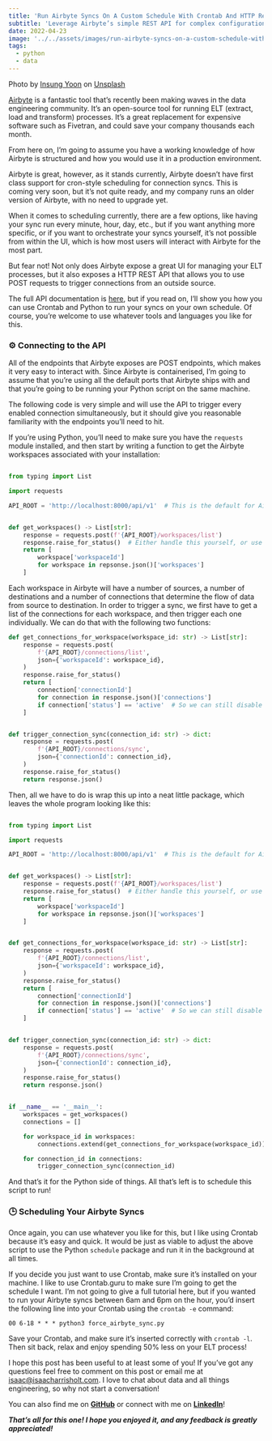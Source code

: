```yaml
---
title: 'Run Airbyte Syncs On A Custom Schedule With Crontab And HTTP Requests'
subtitle: 'Leverage Airbyte’s simple REST API for complex configuration'
date: 2022-04-23
image: '../../assets/images/run-airbyte-syncs-on-a-custom-schedule-with-crontab-and-http-requests/image-0.jpg'
tags:
  - python
  - data
---
```


Photo by
[Insung Yoon](https://unsplash.com/@insungyoon?utm_source=medium&utm_medium=referral) on
[Unsplash](https://unsplash.com/?utm_source=medium&utm_medium=referral)

[Airbyte](https://airbyte.com/) is a fantastic tool that’s recently been making waves in
the data engineering community. It’s an open-source tool for running ELT (extract, load
and transform) processes. It’s a great replacement for expensive software such as
Fivetran, and could save your company thousands each month.

From here on, I’m going to assume you have a working knowledge of how Airbyte is
structured and how you would use it in a production environment.

Airbyte is great, however, as it stands currently, Airbyte doesn’t have first class
support for cron-style scheduling for connection syncs. This is coming very soon, but
it’s not quite ready, and my company runs an older version of Airbyte, with no need to
upgrade yet.

When it comes to scheduling currently, there are a few options, like having your sync
run every minute, hour, day, etc., but if you want anything more specific, or if you
want to orchestrate your syncs yourself, it’s not possible from within the UI, which is
how most users will interact with Airbyte for the most part.

But fear not! Not only does Airbyte expose a great UI for managing your ELT processes,
but it also exposes a HTTP REST API that allows you to use POST requests to trigger
connections from an outside source.

The full API documentation is
[here](https://airbyte-public-api-docs.s3.us-east-2.amazonaws.com/rapidoc-api-docs.html),
but if you read on, I’ll show you how you can use Crontab and Python to run your syncs
on your own schedule. Of course, you’re welcome to use whatever tools and languages you
like for this.

### ⚙️ Connecting to the API

All of the endpoints that Airbyte exposes are POST endpoints, which makes it very easy
to interact with. Since Airbyte is containerised, I’m going to assume that you’re using
all the default ports that Airbyte ships with and that you’re going to be running your
Python script on the same machine.

The following code is very simple and will use the API to trigger every enabled
connection simultaneously, but it should give you reasonable familiarity with the
endpoints you’ll need to hit.

If you’re using Python, you’ll need to make sure you have the `requests` module
installed, and then start by writing a function to get the Airbyte workspaces associated
with your installation:

```python

from typing import List

import requests

API_ROOT = 'http://localhost:8000/api/v1'  # This is the default for Airbyte


def get_workspaces() -> List[str]:
    response = requests.post(f'{API_ROOT}/workspaces/list')
    response.raise_for_status()  # Either handle this yourself, or use a tool like Sentry for logging
    return [
        workspace['workspaceId']
        for workspace in repsonse.json()['workspaces']
    ]
```

Each workspace in Airbyte will have a number of sources, a number of destinations and a
number of connections that determine the flow of data from source to destination. In
order to trigger a sync, we first have to get a list of the connections for each
workspace, and then trigger each one individually. We can do that with the following two
functions:

```python
def get_connections_for_workspace(workspace_id: str) -> List[str]:
    response = requests.post(
        f'{API_ROOT}/connections/list',
        json={'workspaceId': workspace_id},
    )
    response.raise_for_status()
    return [
        connection['connectionId']
        for connection in response.json()['connections']
        if connection['status'] == 'active'  # So we can still disable connections in the UI
    ]


def trigger_connection_sync(connection_id: str) -> dict:
    response = requests.post(
        f'{API_ROOT}/connections/sync',
        json={'connectionId': connection_id},
    )
    response.raise_for_status()
    return response.json()
```

Then, all we have to do is wrap this up into a neat little package, which leaves the
whole program looking like this:

```python

from typing import List

import requests

API_ROOT = 'http://localhost:8000/api/v1'  # This is the default for Airbyte


def get_workspaces() -> List[str]:
    response = requests.post(f'{API_ROOT}/workspaces/list')
    response.raise_for_status()  # Either handle this yourself, or use a tool like Sentry for logging
    return [
        workspace['workspaceId']
        for workspace in repsonse.json()['workspaces']
    ]


def get_connections_for_workspace(workspace_id: str) -> List[str]:
    response = requests.post(
        f'{API_ROOT}/connections/list',
        json={'workspaceId': workspace_id},
    )
    response.raise_for_status()
    return [
        connection['connectionId']
        for connection in response.json()['connections']
        if connection['status'] == 'active'  # So we can still disable connections in the UI
    ]


def trigger_connection_sync(connection_id: str) -> dict:
    response = requests.post(
        f'{API_ROOT}/connections/sync',
        json={'connectionId': connection_id},
    )
    response.raise_for_status()
    return response.json()


if __name__ == '__main__':
    workspaces = get_workspaces()
    connections = []

    for workspace_id in workspaces:
        connections.extend(get_connections_for_workspace(workspace_id))

    for connection_id in connections:
        trigger_connection_sync(connection_id)
```

And that’s it for the Python side of things. All that’s left is to schedule this script
to run!

### 🕒 Scheduling Your Airbyte Syncs

Once again, you can use whatever you like for this, but I like using Crontab because
it’s easy and quick. It would be just as viable to adjust the above script to use the
Python `schedule` package and run it in the background at all times.

If you decide you just want to use Crontab, make sure it’s installed on your machine. I
like to use Crontab.guru to make sure I’m going to get the schedule I want. I’m not
going to give a full tutorial here, but if you wanted to run your Airbyte syncs between
6am and 6pm on the hour, you’d insert the following line into your Crontab using the
`crontab -e` command:

`00 6-18 * * * python3 force_airbyte_sync.py`

Save your Crontab, and make sure it’s inserted correctly with `crontab -l`. Then sit
back, relax and enjoy spending 50% less on your ELT process!

I hope this post has been useful to at least some of you! If you’ve got any questions
feel free to comment on this post or email me at
[isaac@isaacharrisholt.com](mailto:isaac@isaacharrisholt.com). I love to chat about data
and all things engineering, so why not start a conversation!

You can also find me on [**GitHub**](https://github.com/isaacharrisholt/) or connect
with me on [**LinkedIn**](https://www.linkedin.com/in/isaac-harris-holt/)!

**_That’s all for this one! I hope you enjoyed it, and any feedback is greatly
appreciated!_**

